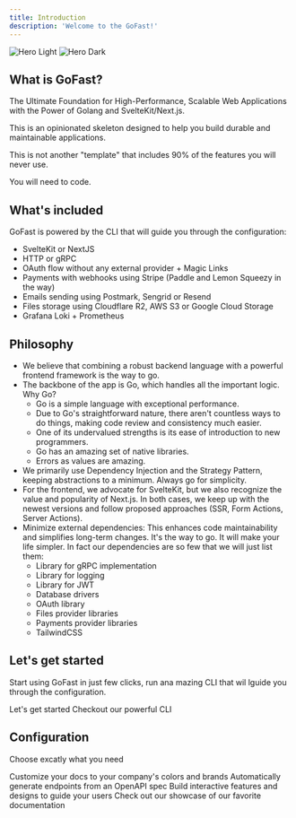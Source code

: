 ```yaml
---
title: Introduction
description: 'Welcome to the GoFast!'
---
```


<img
  className="block dark:hidden"
  src="/images/hero-light.svg"
  alt="Hero Light"
/>
<img
  className="hidden dark:block"
  src="/images/hero-dark.svg"
  alt="Hero Dark"
/>

## What is GoFast?

The Ultimate Foundation for High-Performance, Scalable Web Applications with the Power of Golang and SvelteKit/Next.js.

This is an opinionated skeleton designed to help you build durable and maintainable applications.

This is not another "template" that includes 90% of the features you will never use.

You will need to code.

## What's included

GoFast is powered by the CLI that will guide you through the configuration:
- SvelteKit or NextJS
- HTTP or gRPC
- OAuth flow without any external provider + Magic Links
- Payments with webhooks using Stripe (Paddle and Lemon Squeezy in the way)
- Emails sending using Postmark, Sengrid or Resend
- Files storage using Cloudflare R2, AWS S3 or Google Cloud Storage
- Grafana Loki + Prometheus

## Philosophy

- We believe that combining a robust backend language with a powerful frontend framework is the way to go.
- The backbone of the app is Go, which handles all the important logic. Why Go?
    - Go is a simple language with exceptional performance.
    - Due to Go's straightforward nature, there aren't countless ways to do things, making code review and consistency much easier.
    - One of its undervalued strengths is its ease of introduction to new programmers.
    - Go has an amazing set of native libraries.
    - Errors as values are amazing.
- We primarily use Dependency Injection and the Strategy Pattern, keeping abstractions to a minimum. Always go for simplicity.
- For the frontend, we advocate for SvelteKit, but we also recognize the value and popularity of Next.js.
In both cases, we keep up with the newest versions and follow proposed approaches (SSR, Form Actions, Server Actions).
- Minimize external dependencies: This enhances code maintainability and simplifies long-term changes. It's the way to go. It will make your life simpler. 
In fact our dependencies are so few that we will just list them:
    - Library for gRPC implementation
    - Library for logging
    - Library for JWT
    - Database drivers
    - OAuth library
    - Files provider libraries
    - Payments provider libraries
    - TailwindCSS

## Let's get started

Start using GoFast in just few clicks, run ana mazing CLI that wil lguide you through the configuration.

<CardGroup cols={2}>
  <Card
    title="Install"
    icon="screwdriver-wrench"
    href="https://gofast.mintlify.app/quickstart"
  >
    Let's get started
  </Card>
  <Card
    title="GoFast CLI"
    icon="terminal"
    href="https://github.com/gofast-live/gofast-cli"
  >
    Checkout our powerful CLI
  </Card>
</CardGroup>

## Configuration

Choose excatly what you need

<CardGroup cols={2}>
  <Card
    title="Customize Style"
    icon="palette"
    href="https://mintlify.com/docs/settings/global"
  >
    Customize your docs to your company's colors and brands
  </Card>
  <Card
    title="Reference APIs"
    icon="code"
    href="https://mintlify.com/docs/api-playground/openapi"
  >
    Automatically generate endpoints from an OpenAPI spec
  </Card>
  <Card
    title="Add Components"
    icon="screwdriver-wrench"
    href="https://mintlify.com/docs/components/accordion"
  >
    Build interactive features and designs to guide your users
  </Card>
  <Card
    title="Get Inspiration"
    icon="stars"
    href="https://mintlify.com/customers"
  >
    Check out our showcase of our favorite documentation
  </Card>
</CardGroup>
